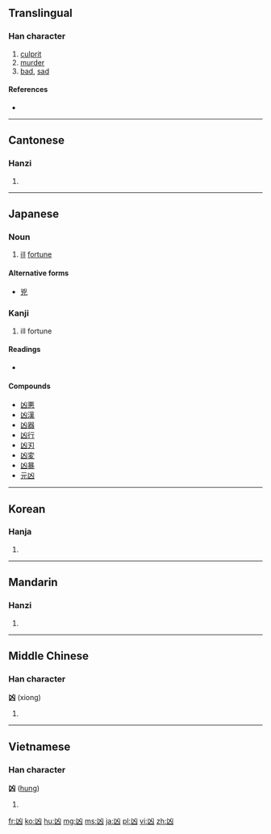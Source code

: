 {{also|兇}}
==Translingual==

===Han character===
{{Han char|rn=17|rad=凵|as=02|sn=4|four=2277<sub>0</sub>|canj=山大 (UK)}}

# [[culprit]]
# [[murder]]
# [[bad]], [[sad]]

====References====
* {{Han ref|kx=0135.020|dkj=01803|dj=0300.280|hdz=10306.190|uh=51F6|ud=20982|bh=A4BF|bd=42175}}

----

==Cantonese==

===Hanzi===
{{yue-hanzi|jyut=|y=hung1}}

# {{defn|lang=yue|sort=凵02}}

----

==Japanese==

===Noun===
{{ja-noun|k|hira=きょう|rom=kyō}}

# [[ill]] [[fortune]]

====Alternative forms====
* [[兇]]

===Kanji===
{{ja-kanji|grade=c|rs=凵02}}

# ill fortune

====Readings====
* {{ja-readings|on=[[きょう]] (kyō)|kun=[[わるい]] (warui)}}

====Compounds====
* [[凶悪]]
* [[凶漢]]
* [[凶器]]
* [[凶行]]
* [[凶刃]]
* [[凶変]]
* [[凶暴]]
* [[元凶]]

----

==Korean==

===Hanja===
{{ko-hanja|hangeul=흉|rv=hyung|mr=hyung}}

# {{defn|lang=ko|sort=凵02}}

----

==Mandarin==

===Hanzi===
{{cmn-hanzi|pin=[[xiōng]] ([[xiong1]])|wg=hsiung<sup>1</sup>}}

# {{defn|lang=cmn|sort=凵02}}

----

==Middle Chinese==

===Han character===
'''凶''' (xiong)

# {{defn|lang=zhx-mid|sort=凵02}}

----

==Vietnamese==

===Han character===
'''凶''' ([[hung]])

# {{defn|lang=vi}}

[[fr:凶]]
[[ko:凶]]
[[hu:凶]]
[[mg:凶]]
[[ms:凶]]
[[ja:凶]]
[[pl:凶]]
[[vi:凶]]
[[zh:凶]]